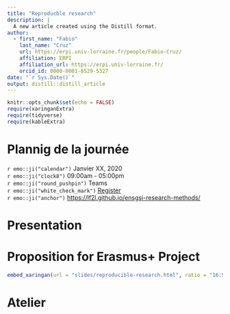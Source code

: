 ```yaml
---
title: "Reproducble research"
description: |
  A new article created using the Distill format.
author:
  - first_name: "Fabio"
    last_name: "Cruz"
    url: https://erpi.univ-lorraine.fr/people/Fabio-Cruz/
    affiliation: ERPI
    affiliation_url: https://erpi.univ-lorraine.fr/
    orcid_id: 0000-0001-8529-5327
date: "`r Sys.Date()`"
output: distill::distill_article
---
```


```r
knitr::opts_chunk$set(echo = FALSE)
require(xaringanExtra)
require(tidyverse)
require(kableExtra)
```

# Plannig de la journée

`r emo::ji("calendar")`  Janvier XX, 2020\
`r emo::ji("clock8")`  09:00am - 05:00pm\
`r emo::ji("round_pushpin")`  Teams\
`r emo::ji("white_check_mark")`  [Register]( )\
`r emo::ji("anchor")`  <https://lf2l.github.io/ensgsi-research-methods/>



# Presentation

# Proposition for Erasmus+ Project

```r
embed_xaringan(url = "slides/reproducible-research.html", ratio = "16:9")
```

# Atelier




